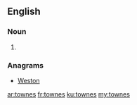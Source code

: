==English==

===Noun===
{{head|en}}

# {{plural of|towne}}

===Anagrams===
* [[Weston#English|Weston]]

[[ar:townes]]
[[fr:townes]]
[[ku:townes]]
[[my:townes]]